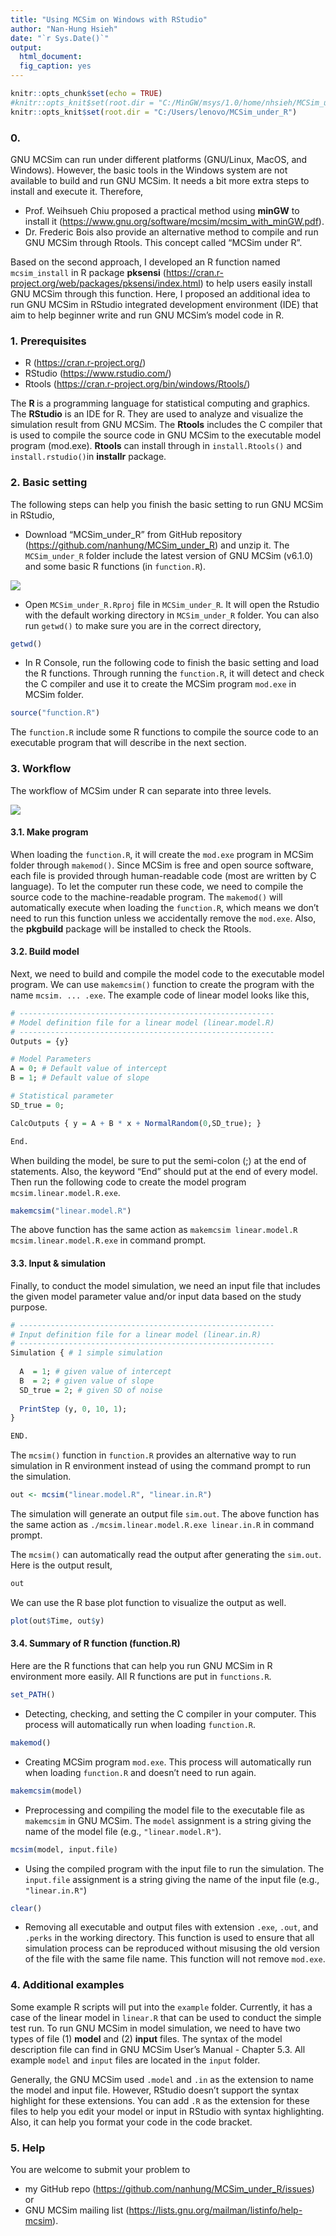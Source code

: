 ```yaml
---
title: "Using MCSim on Windows with RStudio"
author: "Nan-Hung Hsieh"
date: "`r Sys.Date()`"
output: 
  html_document:
  fig_caption: yes  
---
```


```r
knitr::opts_chunk$set(echo = TRUE)
#knitr::opts_knit$set(root.dir = "C:/MinGW/msys/1.0/home/nhsieh/MCSim_under_R")
knitr::opts_knit$set(root.dir = "C:/Users/lenovo/MCSim_under_R")
```

### 0.

GNU MCSim can run under different platforms (GNU/Linux, MacOS, and Windows). However, the basic tools in the Windows system are not available to build and run GNU MCSim. It needs a bit more extra steps to install and execute it. Therefore, 

- Prof. Weihsueh Chiu proposed a practical method using **minGW** to install it (<https://www.gnu.org/software/mcsim/mcsim_with_minGW.pdf>). 
- Dr. Frederic Bois also provide an alternative method to compile and run GNU MCSim through Rtools. This concept called "MCSim under R". 

Based on the second approach, I developed an R function named `mcsim_install` in R package **pksensi** (<https://cran.r-project.org/web/packages/pksensi/index.html>) to help users easily install GNU MCSim through this function. Here, I proposed an additional idea to run GNU MCSim in RStudio integrated development environment (IDE) that aim to help beginner write and run GNU MCSim's model code in R.

### 1. Prerequisites
- R (<https://cran.r-project.org/>)  
- RStudio (<https://www.rstudio.com/>)  
- Rtools (<https://cran.r-project.org/bin/windows/Rtools/>)  

The **R **is a programming language for statistical computing and graphics. The **RStudio** is an IDE for R. They are used to analyze and visualize the simulation result from GNU MCSim. The **Rtools** includes the C compiler that is used to compile the source code in GNU MCSim to the executable model program (mod.exe). **Rtools** can install through in `install.Rtools()` and `install.rstudio()`in **installr** package.

### 2. Basic setting

The following steps can help you finish the basic setting to run GNU MCSim in RStudio,

- Download "MCSim_under_R" from GitHub repository (<https://github.com/nanhung/MCSim_under_R>) and unzip it. The `MCSim_under_R` folder include the latest version of GNU MCSim (v6.1.0) and some basic R functions (in `function.R`). 

![](https://raw.githubusercontent.com/nanhung/MCSim_under_R/master/doc/fig/download.png)

- Open `MCSim_under_R.Rproj` file in `MCSim_under_R`. It will open the Rstudio with the default working directory in `MCSim_under_R` folder. You can also run `getwd()` to make sure you are in the correct directory,

```r
getwd()
```

- In R Console, run the following code to finish the basic setting and load the R functions. Through running the `function.R`, it will detect and check the C compiler and use it to create the MCSim program `mod.exe` in MCSim folder. 

```r
source("function.R")
```

The `function.R` include some R functions to compile the source code to an executable program that will describe in the next section. 

### 3. Workflow

The workflow of MCSim under R can separate into three levels.

![](https://raw.githubusercontent.com/nanhung/MCSim_under_R/master/doc/fig/flowchart.png)


#### **3.1. Make program** 
When loading the  `function.R`, it will create the `mod.exe` program in MCSim folder through `makemod()`. Since MCSim is free and open source software, each file is provided through human-readable code (most are written by C language). To let the computer run these code, we need to compile the source code to the machine-readable program. The `makemod()` will automatically execute when loading the `function.R`, which means we don't need to run this function unless we accidentally remove the `mod.exe`. Also, the **pkgbuild** package will be installed to check the Rtools. 

#### **3.2. Build model**
Next, we need to build and compile the model code to the executable model program. We can use `makemcsim()` function to create the program with the name `mcsim. ... .exe`. The example code of linear model looks like this,


```R
# ---------------------------------------------------------
# Model definition file for a linear model (linear.model.R)
# ---------------------------------------------------------
Outputs = {y}

# Model Parameters
A = 0; # Default value of intercept
B = 1; # Default value of slope

# Statistical parameter
SD_true = 0;

CalcOutputs { y = A + B * x + NormalRandom(0,SD_true); }

End. 
```

When building the model, be sure to put the semi-colon (;) at the end of statements. Also, the keyword "End" should put at the end of every model. Then run the following code to create the model program `mcsim.linear.model.R.exe`.

```R
makemcsim("linear.model.R")
```

The above function has the same action as `makemcsim linear.model.R mcsim.linear.model.R.exe` in command prompt. 

#### **3.3. Input & simulation** 
Finally, to conduct the model simulation, we need an input file that includes the given model parameter value and/or input data based on the study purpose. 

```R
# ---------------------------------------------------------
# Input definition file for a linear model (linear.in.R)
# ---------------------------------------------------------
Simulation { # 1 simple simulation
  
  A  = 1; # given value of intercept 
  B  = 2; # given value of slope 
  SD_true = 2; # given SD of noise 
  
  PrintStep (y, 0, 10, 1); 
}

END.
```

The `mcsim()` function in `function.R` provides an alternative way to run simulation in R environment instead of using the command prompt to run the simulation. 

```R
out <- mcsim("linear.model.R", "linear.in.R")
```

The simulation will generate an output file `sim.out`. The above function has the same action as `./mcsim.linear.model.R.exe linear.in.R` in command prompt.

The `mcsim()` can automatically read the output after generating the `sim.out`. Here is the output result,

```R
out
```

We can use the R base plot function to visualize the output as well.

```R
plot(out$Time, out$y)
```

#### 3.4. Summary of R function (function.R)

Here are the R functions that can help you run GNU MCSim in R environment more easily. All R functions are put in `functions.R`.

```r
set_PATH()
```

- Detecting, checking, and setting the C compiler in your computer. This process will automatically run when loading `function.R`. 

```r
makemod()
```

- Creating MCSim program `mod.exe`. This process will automatically run when loading `function.R` and doesn't need to run again. 

```r
makemcsim(model)
```

- Preprocessing and compiling the model file to the executable file as `makemcsim` in GNU MCSim. The `model` assignment is a string giving the name of the model file (e.g., `"linear.model.R"`). 

```r
mcsim(model, input.file)
```

- Using the compiled program with the input file to run the simulation. The `input.file` assignment is a string giving the name of the input file (e.g., `"linear.in.R"`)

```r
clear()
```

- Removing all executable and output files with extension `.exe`, `.out`, and `.perks` in the working directory. This function is used to ensure that all simulation process can be reproduced without misusing the old version of the file with the same file name. This function will not remove `mod.exe`.

### 4. Additional examples

Some example R scripts will put into the `example` folder. Currently, it has a case of the linear model in `linear.R` that can be used to conduct the simple test run. To run GNU MCSim in model simulation, we need to have two types of file (1) **model** and (2) **input** files. The syntax of the model description file can find in GNU MCSim User's Manual - Chapter 5.3. All example `model` and `input` files are located in the `input` folder.

Generally, the GNU MCSim used `.model` and `.in` as the extension to name the model and input file. However, RStudio doesn't support the syntax highlight for these extensions. You can add `.R` as the extension for these files to help you edit your model or input in RStudio with syntax highlighting. Also, it can help you format your code in the code bracket.


### 5. Help

You are welcome to submit your problem to 

- my GitHub repo (<https://github.com/nanhung/MCSim_under_R/issues>) or
- GNU MCSim mailing list (<https://lists.gnu.org/mailman/listinfo/help-mcsim>).


